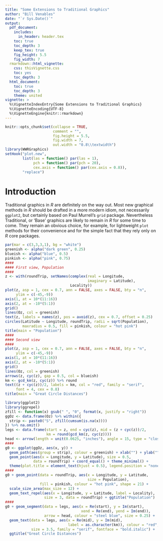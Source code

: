 ---
title: "Some Extensions to Traditional Graphics"
author: "Bill Venables"
date: "`r Sys.Date()`"
output: 
  pdf_document:
    includes:
      in_header: header.tex
    toc: true
    toc_depth: 3
    keep_tex: true
    fig_height: 5.5
    fig_width: 7
  rmarkdown::html_vignette:
    css: thisVignette.css
    toc: yes
    toc_depth: 3
  html_document:
    toc: true
    toc_depth: 3
    theme: united
vignette: >
  %\VignetteIndexEntry{Some Extensions to Traditional Graphics}
  %\VignetteEncoding{UTF-8}
  %\VignetteEngine{knitr::rmarkdown}
---

```{r setup, include = FALSE}
knitr::opts_chunk$set(collapse = TRUE, 
                      comment = "",
                      fig.height = 5.5, 
                      fig.width = 7,
                      out.width = "0.8\\textwidth")
library(WWRGraphics)
setHook("plot.new",
        list(las = function() par(las = 1),
             pch = function() par(pch = 20),
             cex.axis = function() par(cex.axis = 0.8)),
        "replace")
```

# Introduction

Traditional graphics in *_R_* are definitely on the way out.  Most new
graphical methods in *_R_* should be drafted in a more modern idiom,
not necessarily `ggplot2`, but certainly based on Paul Murrell's `grid`
package.  Nevertheless Traditional, or 'Base' graphics are likely
to remain in *_R_* for some time to come.  They remain an obvious
choice, for example, for lightweight `plot` methods for their
convenience and for the simple fact that they rely only on *_R_*
core packages.  


```{r}
par(mar = c(3,3,3,1), bg = "white")
greenish <- alpha("dark green", 0.25)
blueish <- alpha("blue", 0.5)
pinkish <- alpha("pink", 0.75)
#### 
#### First view, Population
#### 
z <- with(roundTrip, setNames(complex(real = Longitude, 
                                      imaginary = Latitude), 
                              Locality))
plot(z, asp = 1, cex = 0.7, ann = FALSE, axes = FALSE, bty = "n", 
     ylim = c(-45,-9))
axis(1, at = 10*(11:16))
axis(2, at = -10*(5:1))
grid()
lines(Oz, col = greenish)
text(z, labels = names(z), pos = avoid(z), cex = 0.7, offset = 0.25)
circles(Latitude ~ Longitude, roundTrip, radii = sqrt(Population), 
        maxradius = 0.5, fill = pinkish, colour = "hot pink")
title(main = "Population")
#### 
#### Second view
#### 
plot(z, asp = 1, cex = 0.7, ann = FALSE, axes = FALSE, bty = "n", 
     ylim = c(-45,-9))
axis(1, at = 10*(11:16))
axis(2, at = -10*(5:1))
grid()
lines(Oz, col = greenish)
arrows(z, cyc(z), gap = 0.5, col = blueish)
km <- gcd_km(z, cyc(z)) %>% round
text((z + cyc(z))/2, labels = km, col = "red", family = "serif", 
     font = 4, cex = 0.8)
title(main = "Great Circle Distances")
```

```{r}
library(ggplot2)
library(ggrepel)
zfill <- function(x) gsub(" ", "0", format(x, justify = "right"))
ggOz <- data.frame(Oz) %>% within({
  strip <- paste0("S", zfill(cumsum(is.na(x))))
}) %>% na.omit()
legs <- data.frame(start = z, end = cyc(z), mid = (z + cyc(z))/2, 
                   km = round(gcd_km(z, cyc(z))))
head <- arrow(length = unit(0.0625, "inches"), angle = 15, type = "closed")
####
g0 <- ggplot(ggOz, aes(x, y)) + 
  geom_path(aes(group = strip), colour = greenish) + xlab("") + ylab("") + 
  geom_point(aes(x = Longitude, y = Latitude), size = 0.5,
             data = roundTrip) + coord_equal() + theme_minimal() + 
  theme(plot.title = element_text(hjust = 0.5), legend.position = "none")
####
g0 + geom_point(data = roundTrip, aes(x = Longitude, y = Latitude, 
                                      size = Population),
                fill = pinkish, colour = "hot pink", shape = 21) + 
  scale_size_area(max_size = 12) +
  geom_text_repel(aes(x = Longitude, y = Latitude, label = Locality),
                  size = 3, data = roundTrip) + ggtitle("Population")
####
g0 + geom_segment(data = legs, aes(x = Re(start), y = Im(start),
                                   xend = Re(end), yend = Im(end)),
                  arrow = head, colour = "steel blue", size = 0.25) +
  geom_text(data = legs, aes(x = Re(mid), y = Im(mid), 
                             label = as.character(km)), colour = "red",
            size = 3.5, family = "serif", fontface = "bold.italic") + 
  ggtitle("Great Circle Distances")
```

